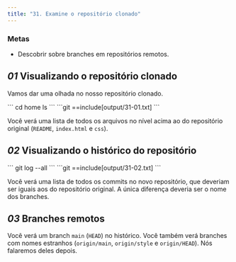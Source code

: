 ```yaml
---
title: "31. Examine o repositório clonado"
---
```


### Metas

- Descobrir sobre branches em repositórios remotos.

## _01_ Visualizando o repositório clonado

Vamos dar uma olhada no nosso repositório clonado.

<Run>
```
cd home
ls
```
</Run>

<Output>
```git
==include[output/31-01.txt]
```
</Output>

Você verá uma lista de todos os arquivos no nível acima ao do repositório original (`README`, `index.html` e `css`).

## _02_ Visualizando o histórico do repositório

<Run>
```
git log --all
```
</Run>

<Output>
```git
==include[output/31-02.txt]
```
</Output>

Você verá uma lista de todos os commits no novo repositório, que deveriam ser iguais aos do repositório original. A única diferença deveria ser o nome dos branches.

## _03_ Branches remotos

Você verá um branch `main` (`HEAD`) no histórico. Você também verá branches com nomes estranhos (`origin/main`, `origin/style` e `origin/HEAD`). Nós falaremos deles depois.

